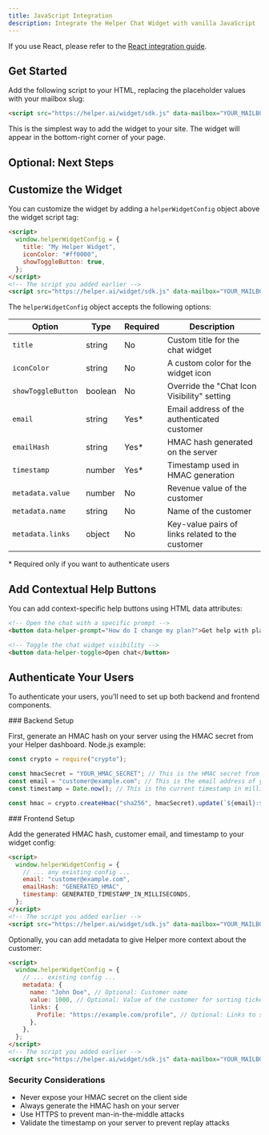 ```yaml
---
title: JavaScript Integration
description: Integrate the Helper Chat Widget with vanilla JavaScript
---
```



<Callout>

If you use React, please refer to the [React integration guide](/widget/03-react-integration).

</Callout>

## Get Started

Add the following script to your HTML, replacing the placeholder values with your mailbox slug:

```html
<script src="https://helper.ai/widget/sdk.js" data-mailbox="YOUR_MAILBOX_SLUG" async></script>
```

This is the simplest way to add the widget to your site. The widget will appear in the bottom-right corner of your page.

## Optional: Next Steps

## Customize the Widget

You can customize the widget by adding a `helperWidgetConfig` object above the widget script tag:

```html
<script>
  window.helperWidgetConfig = {
    title: "My Helper Widget",
    iconColor: "#ff0000",
    showToggleButton: true,
  };
</script>
<!-- The script you added earlier -->
<script src="https://helper.ai/widget/sdk.js" data-mailbox="YOUR_MAILBOX_SLUG" async></script>
```

The `helperWidgetConfig` object accepts the following options:

| Option             | Type    | Required | Description                                      |
| ------------------ | ------- | -------- | ------------------------------------------------ |
| `title`            | string  | No       | Custom title for the chat widget                 |
| `iconColor`        | string  | No       | A custom color for the widget icon               |
| `showToggleButton` | boolean | No       | Override the "Chat Icon Visibility" setting      |
| `email`            | string  | Yes\*    | Email address of the authenticated customer      |
| `emailHash`        | string  | Yes\*    | HMAC hash generated on the server                |
| `timestamp`        | number  | Yes\*    | Timestamp used in HMAC generation                |
| `metadata.value`   | number  | No       | Revenue value of the customer                    |
| `metadata.name`    | string  | No       | Name of the customer                             |
| `metadata.links`   | object  | No       | Key-value pairs of links related to the customer |

\* Required only if you want to authenticate users

## Add Contextual Help Buttons

You can add context-specific help buttons using HTML data attributes:

```html
<!-- Open the chat with a specific prompt -->
<button data-helper-prompt="How do I change my plan?">Get help with plans</button>

<!-- Toggle the chat widget visibility -->
<button data-helper-toggle>Open chat</button>
```

## Authenticate Your Users

To authenticate your users, you'll need to set up both backend and frontend components.

<Steps>
<Step>
### Backend Setup

First, generate an HMAC hash on your server using the HMAC secret from your Helper dashboard. Node.js example:

```javascript
const crypto = require("crypto");

const hmacSecret = "YOUR_HMAC_SECRET"; // This is the HMAC secret from your Helper dashboard
const email = "customer@example.com"; // This is the email address of your authenticated customer
const timestamp = Date.now(); // This is the current timestamp in milliseconds

const hmac = crypto.createHmac("sha256", hmacSecret).update(`${email}:${timestamp}`).digest("hex"); // Format of content is "email:timestamp"
```

</Step>

<Step>
### Frontend Setup

Add the generated HMAC hash, customer email, and timestamp to your widget config:

```html
<script>
  window.helperWidgetConfig = {
    // ... any existing config ...
    email: "customer@example.com",
    emailHash: "GENERATED_HMAC",
    timestamp: GENERATED_TIMESTAMP_IN_MILLISECONDS,
  };
</script>
<!-- The script you added earlier -->
<script src="https://helper.ai/widget/sdk.js" data-mailbox="YOUR_MAILBOX_SLUG" async></script>
```

Optionally, you can add metadata to give Helper more context about the customer:

```html
<script>
  window.helperWidgetConfig = {
    // ... existing config ...
    metadata: {
      name: "John Doe", // Optional: Customer name
      value: 1000, // Optional: Value of the customer for sorting tickets and VIP support
      links: {
        Profile: "https://example.com/profile", // Optional: Links to show in Helper alongside conversations from this customer
      },
    },
  };
</script>
<!-- The script you added earlier -->
<script src="https://helper.ai/widget/sdk.js" data-mailbox="YOUR_MAILBOX_SLUG" async></script>
```

</Step>
</Steps>

### Security Considerations

- Never expose your HMAC secret on the client side
- Always generate the HMAC hash on your server
- Use HTTPS to prevent man-in-the-middle attacks
- Validate the timestamp on your server to prevent replay attacks

